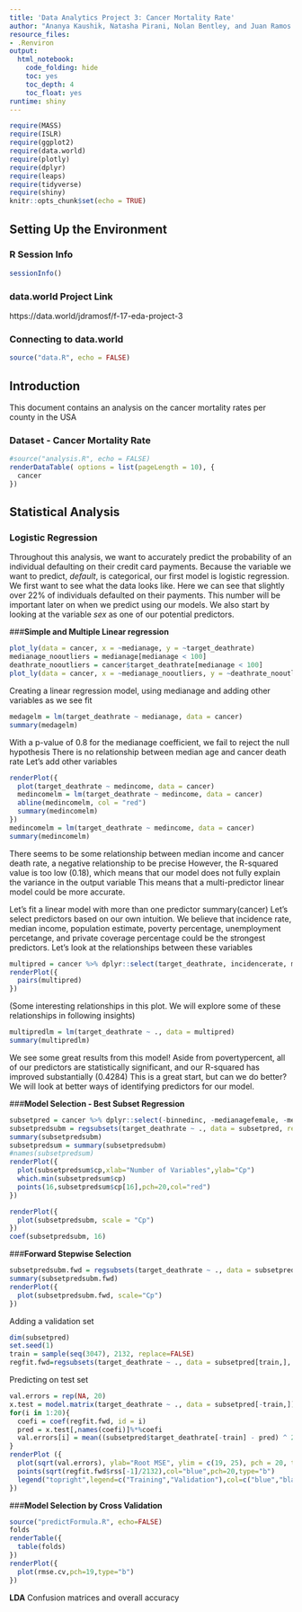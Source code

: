 ```yaml
---
title: 'Data Analytics Project 3: Cancer Mortality Rate'
author: "Ananya Kaushik, Natasha Pirani, Nolan Bentley, and Juan Ramos Fuentes"
resource_files:
- .Renviron
output:
  html_notebook:
    code_folding: hide
    toc: yes
    toc_depth: 4
    toc_float: yes
runtime: shiny
---
```


```r
require(MASS)
require(ISLR)
require(ggplot2)
require(data.world)
require(plotly)
require(dplyr)
require(leaps)
require(tidyverse)
require(shiny)
knitr::opts_chunk$set(echo = TRUE)
```

## **Setting Up the Environment**  
### **R Session Info**
```r
sessionInfo()
```


### **data.world Project Link**
https://data.world/jdramosf/f-17-eda-project-3

### **Connecting to data.world**
```r
source("data.R", echo = FALSE)
```

## **Introduction** 
This document contains an analysis on the cancer mortality rates per county in the USA 

### **Dataset -  Cancer Mortality Rate**
```r
#source("analysis.R", echo = FALSE)
renderDataTable( options = list(pageLength = 10), {
  cancer
})
```

## **Statistical Analysis**
### **Logistic Regression**
Throughout this analysis, we want to accurately predict the probability of an individual defaulting on their credit card payments. Because the variable we want to predict, *default*, is categorical, our first model is logistic regression.
We first want to see what the data looks like. Here we can see that slightly over 22% of individuals defaulted on their payments. This number will be important later on when we predict using our models. We also start by looking at the variable *sex* as one of our potential predictors.




###**Simple and Multiple Linear regression**

```r
plot_ly(data = cancer, x = ~medianage, y = ~target_deathrate)
medianage_nooutliers = medianage[medianage < 100]
deathrate_nooutliers = cancer$target_deathrate[medianage < 100]
plot_ly(data = cancer, x = ~medianage_nooutliers, y = ~deathrate_nooutliers)
```
Creating a linear regression model, using medianage and adding other variables as we see fit
```r
medagelm = lm(target_deathrate ~ medianage, data = cancer)
summary(medagelm)
```
With a p-value of 0.8 for the medianage coefficient, we fail to reject the null hypothesis
There is no relationship between median age and cancer death rate
Let's add other variables
```r
renderPlot({
  plot(target_deathrate ~ medincome, data = cancer)
  medincomelm = lm(target_deathrate ~ medincome, data = cancer)
  abline(medincomelm, col = "red")
  summary(medincomelm)
})
medincomelm = lm(target_deathrate ~ medincome, data = cancer)
summary(medincomelm)
```

There seems to be some relationship between median income and cancer death rate, a negative relationship to be precise
However, the R-squared value is too low (0.18), which means that our model does not fully explain the variance in the output variable
This means that a multi-predictor linear model could be more accurate.


Let's fit a linear model with more than one predictor
summary(cancer)
Let's select predictors based on our own intuition. We believe that incidence rate, median income, population estimate, poverty percentage, unemployment percetange, and private coverage percentage could be the strongest predictors. Let's look at the relationships between these variables
```r
multipred = cancer %>% dplyr::select(target_deathrate, incidencerate, medincome, popest2015, povertypercent, pctunemployed16_over, pctprivatecoverage)
renderPlot({
  pairs(multipred)
})
```

(Some interesting relationships in this plot. We will explore some of these relationships in following insights)
```r
multipredlm = lm(target_deathrate ~ ., data = multipred)
summary(multipredlm)
```
We see some great results from this model! Aside from povertypercent, all of our predictors are statistically significant, and our R-squared has improved substantially (0.4284)
This is a great start, but can we do better? We will look at better ways of identifying predictors for our model.



###**Model Selection - Best Subset Regression**
```r
subsetpred = cancer %>% dplyr::select(-binnedinc, -medianagefemale, -medianagemale, -geography, -pcths18_24, -pctnohs18_24, -pctsomecol18_24, -pctbachdeg18_24, -pctemployed16_over, -pctprivatecoveragealone, -pctempprivcoverage, -pctpubliccoverage, -pctpubliccoveragealone)
subsetpredsubm = regsubsets(target_deathrate ~ ., data = subsetpred, really.big = T, nvmax = 20)
summary(subsetpredsubm)
subsetpredsum = summary(subsetpredsubm)
#names(subsetpredsum)
renderPlot({
  plot(subsetpredsum$cp,xlab="Number of Variables",ylab="Cp")
  which.min(subsetpredsum$cp)
  points(16,subsetpredsum$cp[16],pch=20,col="red")
})

renderPlot({
  plot(subsetpredsubm, scale = "Cp")
})
coef(subsetpredsubm, 16)
```

###**Forward Stepwise Selection**
```r
subsetpredsubm.fwd = regsubsets(target_deathrate ~ ., data = subsetpred, nvmax = 20,method = "forward")
summary(subsetpredsubm.fwd)
renderPlot({
  plot(subsetpredsubm.fwd, scale="Cp")
})
```

Adding a validation set
```r
dim(subsetpred)
set.seed(1)
train = sample(seq(3047), 2132, replace=FALSE)
regfit.fwd=regsubsets(target_deathrate ~ ., data = subsetpred[train,], nvmax = 20, method = "forward")
```

Predicting on test set
```r
val.errors = rep(NA, 20)
x.test = model.matrix(target_deathrate ~ ., data = subsetpred[-train,])
for(i in 1:20){ 
  coefi = coef(regfit.fwd, id = i)
  pred = x.test[,names(coefi)]%*%coefi
  val.errors[i] = mean((subsetpred$target_deathrate[-train] - pred) ^ 2)
}
renderPlot ({
  plot(sqrt(val.errors), ylab="Root MSE", ylim = c(19, 25), pch = 20, type = "b")
  points(sqrt(regfit.fwd$rss[-1]/2132),col="blue",pch=20,type="b")
  legend("topright",legend=c("Training","Validation"),col=c("blue","black"),pch=20)
})
```

###**Model Selection by Cross Validation**
```r
source("predictFormula.R", echo=FALSE)
folds
renderTable({
  table(folds)
})
renderPlot({
  plot(rmse.cv,pch=19,type="b")
})

```




**LDA**
Confusion matrices and overall accuracy



